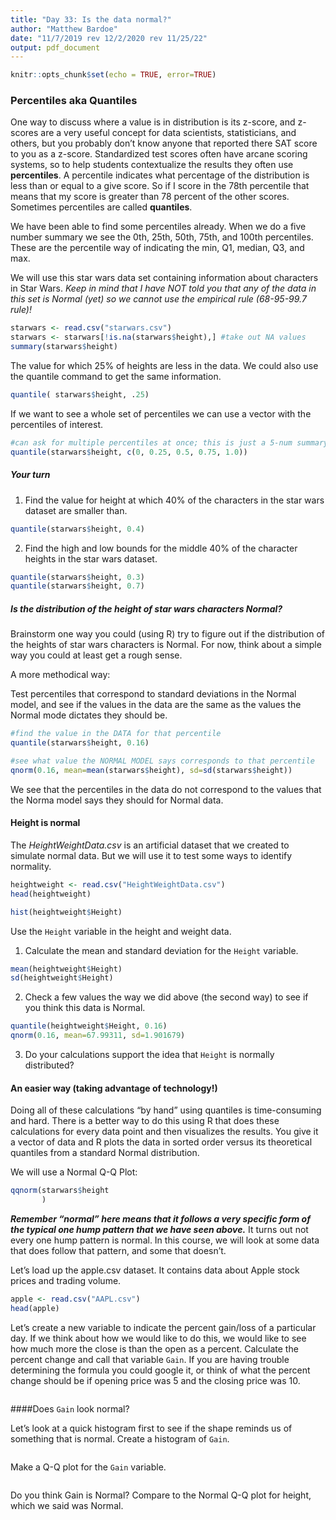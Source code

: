```yaml
---
title: "Day 33: Is the data normal?"
author: "Matthew Bardoe"
date: "11/7/2019 rev 12/2/2020 rev 11/25/22"
output: pdf_document
---
```


```r
knitr::opts_chunk$set(echo = TRUE, error=TRUE)
```

### Percentiles aka Quantiles

One way to discuss where a value is in distribution is its z-score, and z-scores are a very useful concept for data scientists, statisticians, and others, but you probably don't know anyone that reported there SAT score to you as a z-score. Standardized test scores often have arcane scoring systems, so to help students contextualize the results they often use **percentiles**. A percentile indicates what percentage of the distribution is less than or equal to a give score. So if I score in the 78th percentile that means that my score is greater than 78 percent of the other scores. Sometimes percentiles are called **quantiles**.

We have been able to find some percentiles already. When we do a five number summary we see the 0th, 25th, 50th, 75th, and 100th percentiles. These are the percentile way of indicating the min, Q1, median, Q3, and max.

We will use this star wars data set containing information about characters in Star Wars. *Keep in mind that I have NOT told you that any of the data in this set is Normal (yet) so we cannot use the empirical rule (68-95-99.7 rule)!*

```r
starwars <- read.csv("starwars.csv")
starwars <- starwars[!is.na(starwars$height),] #take out NA values
summary(starwars$height)
```

The value for which 25% of heights are less in the data.
We could also use the quantile command to get the same information.

```r
quantile( starwars$height, .25)
```

If we want to see a whole set of percentiles we can use a vector with the percentiles of interest.

```r
#can ask for multiple percentiles at once; this is just a 5-num summary
quantile(starwars$height, c(0, 0.25, 0.5, 0.75, 1.0))
```

##### Your turn

1.  Find the value for height at which 40% of the characters in the star wars dataset are smaller than.

```r
quantile(starwars$height, 0.4)
```

2.  Find the high and low bounds for the middle 40% of the character heights in the star wars dataset.

```r
quantile(starwars$height, 0.3)
quantile(starwars$height, 0.7)
```

##### Is the distribution of the height of star wars characters Normal?

Brainstorm one way you could (using R) try to figure out if the distribution of the heights of star wars characters is Normal. For now, think about a simple way you could at least get a rough sense.



A more methodical way:

Test percentiles that correspond to standard deviations in the Normal model, and see if the values in the data are the same as the values the Normal mode dictates they should be.

```r
#find the value in the DATA for that percentile
quantile(starwars$height, 0.16)
```

```r
#see what value the NORMAL MODEL says corresponds to that percentile
qnorm(0.16, mean=mean(starwars$height), sd=sd(starwars$height))
```

We see that the percentiles in the data do not correspond to the values that the Norma model says they should for Normal data.

#### Height is normal

The *HeightWeightData.csv* is an artificial dataset that we created to simulate normal data. But we will use it to test some ways to identify normality.

```r
heightweight <- read.csv("HeightWeightData.csv")
head(heightweight)
```

```r
hist(heightweight$Height)
```


Use the `Height` variable in the height and weight data.

1.  Calculate the mean and standard deviation for the `Height` variable.

```r
mean(heightweight$Height)
sd(heightweight$Height)
```

2.  Check a few values the way we did above (the second way) to see if you think this data is Normal.

```r
quantile(heightweight$Height, 0.16)
qnorm(0.16, mean=67.99311, sd=1.901679)
```

3.  Do your calculations support the idea that `Height` is normally distributed?



#### An easier way (taking advantage of technology!)

Doing all of these calculations "by hand" using quantiles is time-consuming and hard. There is a better way to do this using R that does these calculations for every data point and then visualizes the results. You give it a vector of data and R plots the data in sorted order versus its theoretical quantiles from a standard Normal distribution.

We will use a Normal Q-Q Plot:
```r
qqnorm(starwars$height
       )
```

***Remember "normal" here means that it follows a very specific form of the typical one hump pattern that we have seen above.*** It turns out not every one hump pattern is normal. In this course, we will look at some data that does follow that pattern, and some that doesn't.

Let's load up the apple.csv dataset. It contains data about Apple stock prices and trading volume.

```r
apple <- read.csv("AAPL.csv")
head(apple)
```

Let's create a new variable to indicate the percent gain/loss of a particular day. If we think about how we would like to do this, we would like to see how much more the close is than the open as a percent. Calculate the percent change and call that variable `Gain`. If you are having trouble determining the formula you could google it, or think of what the percent change should be if opening price was 5 and the closing price was 10.

```r

```

####Does `Gain` look normal?

Let's look at a quick histogram first to see if the shape reminds us of something that is normal. Create a histogram of `Gain`.

```r

```


Make a Q-Q plot for the `Gain` variable.

```r

```

Do you think Gain is Normal? Compare to the Normal Q-Q plot for height, which we said was Normal.

